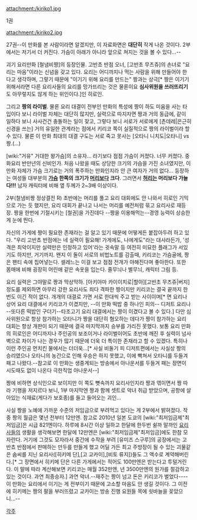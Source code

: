 attachment:/kiriko1.jpg

1권

attachment:/kiriko2.jpg

27권--이 만화를 본 사람이라면 알겠지만, 이 자료화면은 '''대단히''' 작게 나온 것이다. 2부에서는 저기서 더 커진다. 가슴이 아래가 아니라 앞으로 쳐지는 것을 볼 수 있다...--

괴기 요리만화 [철냄비짱]의 등장인물. 고반쵸 반점 오너, [고반초 무츠쥬]의 손녀로 "요리는 마음"이라는 신념을 갖고 있다. 요리는 어디까지나 먹는 사람을 위해 만들어야 한다고 생각하며, 그렇기 때문에 "이기기 위해 요리를 만드는" 짱과는 상극[* 짱은 이기기 위해서라면 다른 요리사들의 요리를 망가뜨리는 것은 물론이요 '''심사위원을 쓰러뜨리기'''도 아무렇지도 않게 하는 위인이다.]인 히로인.

그리고 '''짱의 라이벌'''. 물론 요리 대결이 전부인 만화의 특성에 짱이 하도 미움을 사는 타입이다 보니 라이벌 자체는 대단히 많지만, 실력으로 따지자면 짱과 거의 동급에, 같이 일하다 보니 사사건건 충돌하는 일이 잦고, 그렇다 보니 서로가 서로에게 [츤데레|은근히 신경을 쓰는] 거의 유일한 관계라는 점에서 키리코 쪽이 실질적으로 짱의 라이벌이라 할 수 있다. 물론 이 만화 최대의 대결 구도는 서로 죽고 못사는 [오타니 니치도|오타니] vs 짱.(...)

[wiki:"거유" 거대한 왕가슴]의 소유자... 라기보다 점점 가슴이 커졌다. 너무 커졌다. 중화요리 반만년의 신비인가. 처음 나왔을 때도 상당한 크기의 가슴을 가진 소녀였지만, 이 만화 자체가 가슴 크기로는 거의 폭주하는 만화인지라 안 큰 여자가 거의 없다... 등장하는 여성들 대부분의 '''[[가슴]] 한쪽의 크기가 [[머리]]보다 크다'''. 그러면서 '''[[허리]]는 머리보다 가늘다!!!''' 남자 캐릭터에 비해 옆 두께가 2~3배 이상이다.

2부(철냄비짱 정상결전 R) 초반에는 머리를 풀고 요리 대회에도 안 나와서 히로인 기믹으로 가는 듯 했지만, 요리 대회가 끝나고 나서는 머리를 예전처럼 묶고 요리사로 재등장. 짱을 한번에 기절시키는 [철권]을 가진데다 --짱을 이용해먹는--경영 능력이 상승한 게 눈에 띈다.

자신의 가게에 짱이 필요한 존재라는 걸 알고 있기 때문에 어떻게든 붙잡아두려 하고 있다. "우리 고반쵸 반점에는 네 실력이 필요해! 가게에도, 나에게도"라는 대사라든가, '성격은 최악이지만 실력만은 인정하고 있어'라는 귓속말 등 여전히 미묘한 플래그가 서있기도 하지만, 거기까지. 왠지 이 둘이 서로의 비법노트를 감출때, 키리코는 가슴골에, 짱은 팬티 속에 집어넣는다. 셀레느는 이걸 보고 점점 전개가 야해진다며 좋아한다. 또한 몸매에 비해 굉장히 어린애 같은 속옷을 입는다. 줄무늬나 별무늬, 캐릭터 그림 등.

요리 실력은 그야말로 짱과 막상막하. [아키야마 카이이치로|할아][고반초 무츠쥬|버지] 정도를 제외하면 아무리 강한 요리사도 죄다 격파한 짱이지만 키리코는 결국 끝까지 한 번도 이긴 적이 없다. 개개의 대결로 가면 서로 한대씩 주고 받는 사이이며[* 면 요리나 상어 요리 대결에서 키리코가 이겼지만, --이 만화 떡밥 중 하나인 피의-- 디저트 요리나 --또다른 떡밥인 구더기--타조고기 요리 대결에서는 짱이 이겼다고 볼 수 있다.] 다만 심사위원으로 항상 참가하는 오타니가 짱을 대단히 혐오하는 데다가 짱이 참가하는 요리 대회는 항상 개판이 되기 때문에 결국 마지막까지 승부를 가리진 못했다. 보통 요리 만화의 히로인은 어디까지나 주인공의 보조이거나 라이벌이어도 초반에 깨진 후 실력이 넘사벽으로 차이가 나는 경우가 많기 때문에 더욱 더 특이한 존재라고 할 수 있겠다. 특히나 이런 주인공 먼치킨 물에서는 더더욱...[* 사실 비둘기 피 디저트편에서는 사실상 짱의 승리였으나 오타니의 농간으로 인해 우승은 하지 못했고, 이에 빡쳐서 오타니를 두들겨 패고 나왔다.--참고로 이 만화는 생중계되는 방송에서 아나운서를 두들겨 패는 장면이 시도때도 없이 나온다 극한직업 아나운서--] 

짱에 비하면 상식인으로 보이지만 이 쪽도 뼛속까지 요리사인지라 짱과 엮이면서 짱 따라 기행을 저지르다 보니, 1부 마지막엔 짱과 함께 셋트로 악녀 취급 받았으며, 공항에 살아있는 식재료(게다가 보호종)를 들고 들어오는 괴인...

사실 짱을 노예에 가까운 수준의 저임금으로 부려먹고 있다는 게 2부에서 밝혀졌다. 작중 짱의 월급은 몇년 전부터 12만엔. 참고로 2010년 일본 도쿄의 [wiki:"최저임금제"최저임금]은 시급 821엔이다. 하루에 8시간 이상 일하고 한달에 한두번 쉴까 말까인 [[요리사]]들의 생활을 생각해보면 한달에 12만엔은 [wiki:"최저임금제"최저임금]에도 한참 모자란다.
거기에 그것도 모자라서 중간에 수작을 부려 [유미즈 스구루]의 공장에서는 고반쵸 반점에서 판매하는 만두를 만들게 했고 어딜 가든 최고 주방장이 될 수 있는 괴물같은 솜씨를 지닌 요리사([히키메 단],[고 교카이],[비토 류지])들도 그 액수로 계약해버린다.[* 그 장면에서 히키메 단은 다른 가게에서는 적어도 100만엔은 받는다고 투덜거린다. 이 말에 따라 계산해보면 키리코는 매월 352만엔, 년 3500만엔의 원가를 절감하고 있는 것이다. 과연 최종승자.] 과연 악녀.--재주는 짱이 넘고 돈은 키리코가 벌었다----이 만화는 요리에서 이기는 게 전부이기 때문에 고소할 마음도 안 생길 것이다. 그 이전에 히키메는 짱의 팔을 부러뜨렸고 교카이는 방송 진행 요원들 목에 쇳바늘을 꽂았으니...--

[[각주]]
